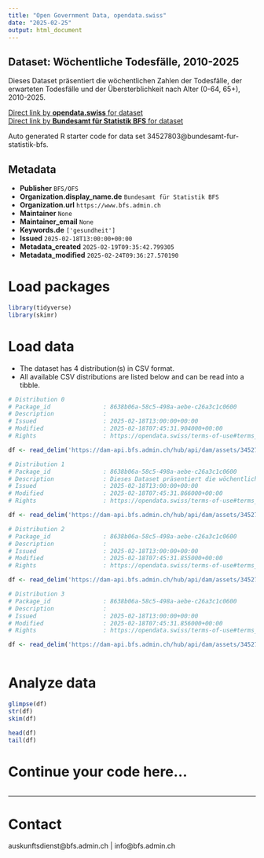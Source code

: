 ```yaml
---
title: "Open Government Data, opendata.swiss"
date: "2025-02-25"
output: html_document
---
```


## Dataset: Wöchentliche Todesfälle, 2010-2025

Dieses Dataset präsentiert die wöchentlichen Zahlen der Todesfälle, der erwarteten Todesfälle und der Übersterblichkeit nach Alter (0-64, 65+), 2010-2025.

[Direct link by **opendata.swiss** for dataset](https://opendata.swiss/de/dataset/wochentliche-todesfalle-2010-20251)<br>
[Direct link by **Bundesamt für Statistik BFS** for dataset](https://www.bfs.admin.ch/asset/de/ts-d-14.03.04.03-wr)

Auto generated R starter code for data set 34527803@bundesamt-fur-statistik-bfs.

## Metadata

- **Publisher** `BFS/OFS`
- **Organization.display_name.de** `Bundesamt für Statistik BFS`
- **Organization.url** `https://www.bfs.admin.ch`
- **Maintainer** `None`
- **Maintainer_email** `None`
- **Keywords.de** `['gesundheit']`
- **Issued** `2025-02-18T13:00:00+00:00`
- **Metadata_created** `2025-02-19T09:35:42.799305`
- **Metadata_modified** `2025-02-24T09:36:27.570190`


# Load packages

```r

library(tidyverse)
library(skimr)

```

# Load data

-   The dataset has 4 distribution(s) in CSV format.
-   All available CSV distributions are listed below and can be read into a tibble.

```r

# Distribution 0
# Package_id               : 8638b06a-58c5-498a-aebe-c26a3c1c0600
# Description              : 
# Issued                   : 2025-02-18T13:00:00+00:00
# Modified                 : 2025-02-18T07:45:31.904000+00:00
# Rights                   : https://opendata.swiss/terms-of-use#terms_by_ask

df <- read_delim('https://dam-api.bfs.admin.ch/hub/api/dam/assets/34527823/master')

# Distribution 1
# Package_id               : 8638b06a-58c5-498a-aebe-c26a3c1c0600
# Description              : Dieses Dataset präsentiert die wöchentlichen Zahlen der Todesfälle, der erwarteten Todesfälle und der Übersterblichkeit nach Alter (0-64, 65+), 2010-2025.
# Issued                   : 2025-02-18T13:00:00+00:00
# Modified                 : 2025-02-18T07:45:31.866000+00:00
# Rights                   : https://opendata.swiss/terms-of-use#terms_by_ask

df <- read_delim('https://dam-api.bfs.admin.ch/hub/api/dam/assets/34527828/master')

# Distribution 2
# Package_id               : 8638b06a-58c5-498a-aebe-c26a3c1c0600
# Description              : 
# Issued                   : 2025-02-18T13:00:00+00:00
# Modified                 : 2025-02-18T07:45:31.855000+00:00
# Rights                   : https://opendata.swiss/terms-of-use#terms_by_ask

df <- read_delim('https://dam-api.bfs.admin.ch/hub/api/dam/assets/34527815/master')

# Distribution 3
# Package_id               : 8638b06a-58c5-498a-aebe-c26a3c1c0600
# Description              : 
# Issued                   : 2025-02-18T13:00:00+00:00
# Modified                 : 2025-02-18T07:45:31.856000+00:00
# Rights                   : https://opendata.swiss/terms-of-use#terms_by_ask

df <- read_delim('https://dam-api.bfs.admin.ch/hub/api/dam/assets/34527820/master')



```

# Analyze data

```r

glimpse(df)
str(df)
skim(df)

head(df)
tail(df)

```

# Continue your code here...

```r

```

------------------------------------------------------------------------

# Contact

auskunftsdienst@bfs.admin.ch | info@bfs.admin.ch
